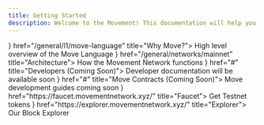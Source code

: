 ```yaml
---
title: Getting Started
description: Welcome to the Movement! This documentation will help you understand the Movement ecosystem and how to interact with it.
---
```




<Cards>
  <MovementCard icon={<MovementIcon />} href="/general/l1/move-language" title="Why Move?">
    High level overview of the Move Language
  </MovementCard>
  <MovementCard icon={<MovementIcon />} href="/general/networks/mainnet" title="Architecture">
    How the Movement Network functions
  </MovementCard>
  <MovementCard icon={<MovementIcon />} href="#" title="Developers (Coming Soon)">
    Developer documentation will be available soon
  </MovementCard>
  <MovementCard icon={<MovementIcon />} href="#" title="Move Contracts (Coming Soon)">
    Move development guides coming soon
  </MovementCard>
  <MovementCard icon={<MovementIcon />} href="https://faucet.movementnetwork.xyz/" title="Faucet">
    Get Testnet tokens
  </MovementCard>
  <MovementCard icon={<MovementIcon />} href="https://explorer.movementnetwork.xyz/" title="Explorer">
    Our Block Explorer
  </MovementCard>
</Cards>
